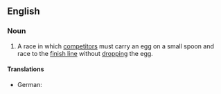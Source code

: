 ==English==
{{wikipedia}}
===Noun===
{{en-noun|head=[[egg]] and [[spoon]] [[race]]}}

# {{context|chiefly|British|games|lang=en}} A race in which [[competitors]] must carry an egg on a small spoon and race to the [[finish line]] without [[drop]]ping the egg.

====Translations====
{{trans-top|race in which competitors must carry an egg on a small spoon}}
* German: {{t|de|Eierlaufen|n}}
{{trans-mid}}
{{trans-bottom}}